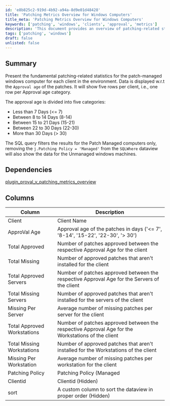 ```yaml
---
id: 'e8b825c2-919d-4b92-a94a-8d9e01d48428'
title: 'Patching Metrics Overview for Windows Computers'
title_meta: 'Patching Metrics Overview for Windows Computers'
keywords: ['patching', 'windows', 'clients', 'approval', 'metrics']
description: 'This document provides an overview of patching-related statistics for patch-managed Windows computers across various clients, categorized by approval age of patches. It includes detailed metrics such as total approved and missing patches for both servers and workstations, helping to assess the patching status and compliance within the environment.'
tags: ['patching', 'windows']
draft: false
unlisted: false
---
```

## Summary

Present the fundamental patching-related statistics for the patch-managed windows computer for each client in the environment. Data is displayed w.r.t the `Approval age` of the patches. It will show five rows per client, i.e., one row per Approval age category.

The approval age is divided into five categories:
- Less than 7 Days (\<= 7)
- Between 8 to 14 Days (8-14)
- Between 15 to 21 Days (15-21)
- Between 22 to 30 Days (22-30)
- More than 30 Days (> 30)

The SQL query filters the results for the Patch Managed computers only, removing the `j.Patching Policy = 'Managed'` from the `SQLWhere` dataview will also show the data for the Unmanaged windows machines.

## Dependencies

[plugin_proval_v_patching_metrics_overview](https://proval.itglue.com/DOC-5078775-11915163)

## Columns

| Column                     | Description                                                                                                                                              |
|---------------------------|----------------------------------------------------------------------------------------------------------------------------------------------------------|
| Client                     | Client Name                                                                                                                                             |
| ApproVal Age               | Approval age of the patches in days ('\<= 7', '8-14', '15-22', '22-30', '> 30')                                                                        |
| Total Approved             | Number of patches approved between the respective Approval Age for the client                                                                          |
| Total Missing              | Number of approved patches that aren't installed for the client                                                                                       |
| Total Approved Servers     | Number of patches approved between the respective Approval Age for the Servers of the client                                                            |
| Total Missing Servers      | Number of approved patches that aren't installed for the servers of the client                                                                         |
| Missing Per Server         | Average number of missing patches per server for the client                                                                                           |
| Total Approved Workstations | Number of patches approved between the respective Approval Age for the Workstations of the client                                                      |
| Total Missing Workstations  | Number of approved patches that aren't installed for the Workstations of the client                                                                    |
| Missing Per Workstation    | Average number of missing patches per workstation for the client                                                                                       |
| Patching Policy            | Patching Policy (Managed | UnManaged). (By Default the dataview will display the data for the Patch managed computers only)                                 |
| Clientid                  | Clientid (Hidden)                                                                                                                                     |
| sort                       | A custom column to sort the dataview in proper order (Hidden)                                                                                         |













